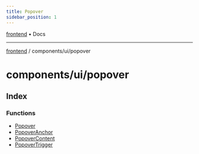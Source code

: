 ```yaml
---
title: Popover
sidebar_position: 1
---
```


[frontend](./popover/../../..) • Docs

***

[frontend](./popover/../../..) / components/ui/popover

# components/ui/popover

## Index

### Functions

- [Popover](./popover/functions/Popover)
- [PopoverAnchor](./popover/functions/PopoverAnchor)
- [PopoverContent](./popover/functions/PopoverContent)
- [PopoverTrigger](./popover/functions/PopoverTrigger)
